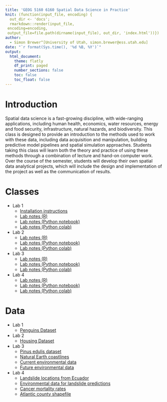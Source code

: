 ```yaml
---
title: 'GEOG 5160 6160 Spatial Data Science in Practice'
knit: (function(input_file, encoding) {
  out_dir <- 'docs';
  rmarkdown::render(input_file,
 encoding=encoding,
 output_file=file.path(dirname(input_file), out_dir, 'index.html'))})
author:
  - Simon Brewer^[University of Utah, simon.brewer@ess.utah.edu]
date: "`r format(Sys.time(), '%d %B, %Y')`"
output:
  html_document:
    theme: flatly
    df_print: paged
    number_sections: false
    toc: false
    toc_float: false
---
```


# Introduction

Spatial data science is a fast-growing discipline, with wide-ranging applications, including human health, economics, water resources, energy and food security, infrastructure, natural hazards, and biodiversity. This class is designed to provide an introduction to the methods used to work with these data, including data acquisition and manipulation, building predictive model pipelines and spatial simulation approaches. Students taking this class will learn both the theory and practice of using these methods through a combination of lecture and hand-on computer work. Over the course of the semester, students will develop their own spatial data analytical projects, which will include the design and implementation of the project as well as the communication of results. 

# Classes

- Lab 1
    - [Installation instructions][install]
    - [Lab notes (R)][lab01r]
    - [Lab notes (Python notebook)][lab01p]
    - [Lab notes (Python colab)][lab01c]
- Lab 2
    - [Lab notes (R)][lab02r]
    - [Lab notes (Python notebook)][lab02p]
    - [Lab notes (Python colab)][lab02c]
- Lab 3
    - [Lab notes (R)][lab03r]
    - [Lab notes (Python notebook)][lab03p]
    - [Lab notes (Python colab)][lab03c]
- Lab 4
    - [Lab notes (R)][lab04r]
    - [Lab notes (Python notebook)][lab04p]
    - [Lab notes (Python colab)][lab04c]

# Data

- Lab 1
    - [Penguins Dataset][penguins]
- Lab 2
    - [Housing Dataset][housing]
- Lab 3
    - [Pinus edulis dataset][pe_df]
    - [Natural Earth coastlines][ne_shp]
    - [Current environmental data][curr_env]
    - [Future environmental data][futr_env]
- Lab 4
    - [Landslide locations from Ecuador][lslpts]
    - [Environmental data for landslide predictions][lsl_ta]
    - [Cancer mortality rates][cancer]
    - [Atlantic county shapefile][atl_shp]
    

[install]: https://simonbrewer.github.io/geog5160/GEOG_5160_6160_Installation.html
[lab01r]: https://simonbrewer.github.io/geog5160/GEOG_5160_6160_lab01.html
[lab01p]: https://github.com/simonbrewer/geog5160/blob/main/GEOG_5160_6160_lab01.ipynb
[lab01c]: https://colab.research.google.com/drive/18oHWVeZJs-tHIkNGjsHMOtx0IVGZtlec?usp=sharing
[lab02r]: https://simonbrewer.github.io/geog5160/GEOG_5160_6160_lab02.html
[lab02p]: https://github.com/simonbrewer/geog5160/blob/main/GEOG_5160_6160_lab02.ipynb
[lab02c]: https://drive.google.com/file/d/1v6cTv3zA1YH7yvZHitBL5dstYRUgxOZq/view?usp=sharing
[lab03r]: https://simonbrewer.github.io/geog5160/GEOG_5160_6160_lab03.html
[lab03p]: https://github.com/simonbrewer/geog5160/blob/main/GEOG_5160_6160_lab03.ipynb
[lab03c]: https://drive.google.com/file/d/1SlhPrshvdMKUpi0gfmEobvlNwGuZmmec/view?usp=sharing
[lab04r]: https://simonbrewer.github.io/geog5160/GEOG_5160_6160_lab04.html
[lab04p]: https://github.com/simonbrewer/geog5160/blob/main/GEOG_5160_6160_lab04.ipynb
[lab04c]: https://colab.research.google.com/drive/11buvWJVZ3GPZasCv0wNlfqSzjLreTEQA?usp=sharing
[penguins]: https://drive.google.com/file/d/1Sb5uv2RP_gcNJDKmlEjBoSUOdETIq2Jf/view?usp=sharing
[housing]: https://drive.google.com/file/d/1pTBKamvTk7ZLsRIFKRNQ37_XU2J5y9XT/view?usp=sharing
[pe_df]: https://drive.google.com/file/d/1YUML4HEX1jLgpuiODJNMrxKlru8tCKJe/view?usp=sharing
[ne_shp]: https://drive.google.com/file/d/1IF2GT05HggO2OncDbDnp9ZF1toggj54r/view?usp=sharing
[curr_env]: https://drive.google.com/file/d/1tuyY7VFgkXWvppMwpTxYl-34lYa_4pyL/view?usp=sharing
[futr_env]: https://drive.google.com/file/d/1at_RvzwRTVdiFInV03hXOuvvfeo1iJjv/view?usp=sharing
[atl_shp]: https://drive.google.com/file/d/123_jTvrCbA80Gl0GmKCmLylB5RZf-1_5/view?usp=sharing
[cancer]: https://drive.google.com/file/d/1cgplF41EKtQ32vkDOf-y1W9lnwbAGg_u/view?usp=sharing
[lslpts]: https://drive.google.com/file/d/1x9bZXR86J-kFxufFvmNpbrid66krbONI/view?usp=sharing
[lsl_ta]: https://drive.google.com/file/d/1DO6eyL-N48rM-2pU4ddwMn4YFRoouYtM/view?usp=sharing

